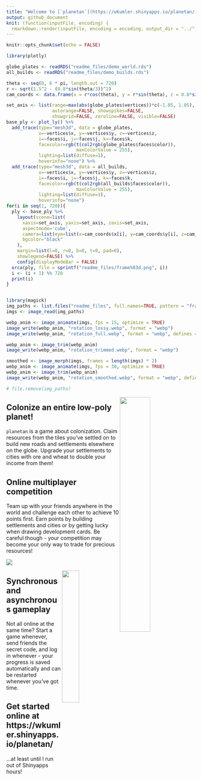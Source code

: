 ```yaml
---
title: "Welcome to [`planetan`](https://wkumler.shinyapps.io/planetan/)!"
output: github_document
knit: (function(inputFile, encoding) {
  rmarkdown::render(inputFile, encoding = encoding, output_dir = "../")})
---
```


```r
knitr::opts_chunk$set(echo = FALSE)
```

```r
library(plotly)

globe_plates <- readRDS("readme_files/demo_world.rds")
all_builds <- readRDS("readme_files/demo_builds.rds")

theta <- seq(0, 6 * pi, length.out = 720) 
r <- sqrt(1.5^2 - (0.8*sin(theta/3))^2)
cam_coords <- data.frame(x = r*cos(theta), y = r*sin(theta), z = 0.8*sin(theta/3))

set_axis <- list(range=max(abs(globe_plates$vertices))*c(-1.05, 1.05),
                 autorange=FALSE, showspikes=FALSE,
                 showgrid=FALSE, zeroline=FALSE, visible=FALSE)
base_ply <- plot_ly() %>%
  add_trace(type="mesh3d", data = globe_plates,
            x=~vertices$x, y=~vertices$y, z=~vertices$z,
            i=~faces$i, j=~faces$j, k=~faces$k,
            facecolor=rgb(t(col2rgb(globe_plates$faces$color)),
                          maxColorValue = 255),
            lighting=list(diffuse=1),
            hoverinfo="none") %>%
  add_trace(type="mesh3d", data = all_builds,
            x=~vertices$x, y=~vertices$y, z=~vertices$z,
            i=~faces$i, j=~faces$j, k=~faces$k,
            facecolor=rgb(t(col2rgb(all_builds$faces$color)),
                          maxColorValue = 255),
            lighting=list(diffuse=1),
            hoverinfo="none")
for(i in seq(1, 720)){
  ply <- base_ply %>%
    layout(scene=list(
      xaxis=set_axis, yaxis=set_axis, zaxis=set_axis,
      aspectmode='cube',
      camera=list(eye=list(x=cam_coords$x[i], y=cam_coords$y[i], z=cam_coords$z[i])),
      bgcolor="black"
    ),
    margin=list(l=0, r=0, b=0, t=0, pad=0),
    showlegend=FALSE) %>%
    config(displayModeBar = FALSE)
  orca(ply, file = sprintf("readme_files/frame%03d.png", i))
  i <- (i + 1) %% 720
  print(i)
}


library(magick)
img_paths <- list.files("readme_files", full.names=TRUE, pattern = "frame\\d+\\.png$")
imgs <- image_read(img_paths)

webp_anim <- image_animate(imgs, fps = 15, optimize = TRUE)
image_write(webp_anim, "rotation_lossy.webp", format = "webp")
image_write(webp_anim, "rotation_full.webp", format = "webp", defines = c("webp:lossless"="true"))

webp_anim <- image_trim(webp_anim)
image_write(webp_anim, "rotation_trimmed.webp", format = "webp")

smoothed <- image_morph(imgs, frames = length(imgs) * 2)
webp_anim <- image_animate(imgs, fps = 30, optimize = TRUE)
webp_anim <- image_trim(webp_anim)
image_write(webp_anim, "rotation_smoothed.webp", format = "webp", defines = c("webp:lossless"="true"))

# file.remove(img_paths)
```

<img src="readme_files/rotation_lossy.webp" align="right" style="width: 40%; height: auto;">

## Colonize an entire low-poly planet!

`planetan` is a game about colonization. Claim resources from the tiles you've settled on to build new roads and settlements elsewhere on the globe. Upgrade your settlements to cities with ore and wheat to double your income from them!

## Online multiplayer competition

Team up with your friends anywhere in the world and challenge each other to achieve 10 points first. Earn points by building settlements and cities or by getting lucky when drawing development cards. Be careful though - your competition may become your only way to trade for precious resources!

<div clear="right"/>

<img src="readme_files/gameplay_ss.png">

<img src="readme_files/start_screenshot.png" align="right" style="width: 30%; height: auto;">

## Synchronous and asynchronous gameplay

Not all online at the same time? Start a game whenever, send friends the secret code, and log in whenever - your progress is saved automatically and can be restarted whenever you've got time.

## Get started online at https://wkumler.shinyapps.io/planetan/

...at least until I run out of Shinyapps hours!
